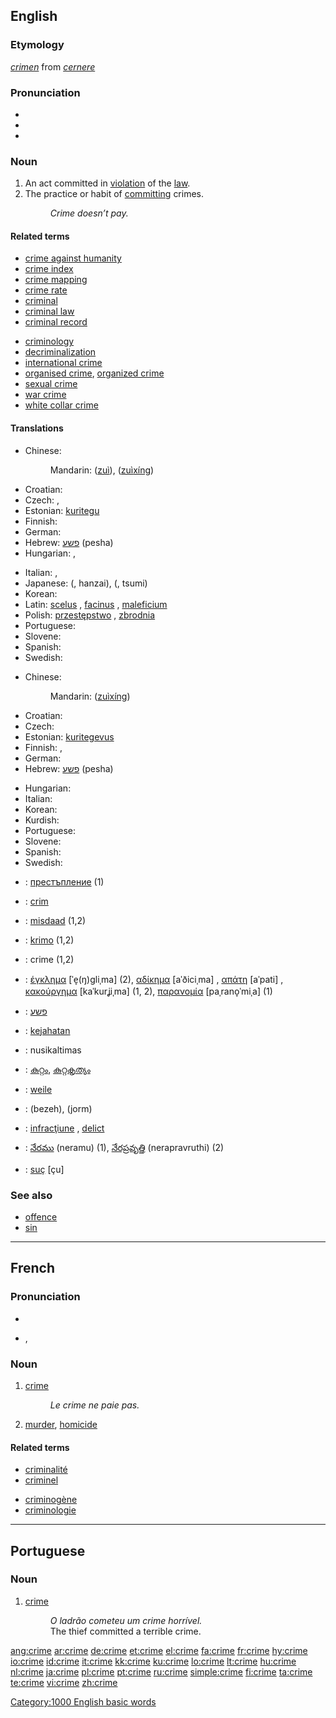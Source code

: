 {{wikipedia}}
==English==

===Etymology===
{{etyl|la}} ''[[crimen]]'' from ''[[cernere]]''

===Pronunciation===
* {{IPA|/kɹaɪm/}}
* {{audio|en-us-crime.ogg|Audio (US)}}
* {{rhymes|aɪm}}

===Noun===
{{en-noun}}

# An act committed in [[violation]] of the [[law]].
# The practice or habit of [[commit]]ting crimes.
#: ''Crime doesn’t pay.''

====Related terms====
{{top2}}
* [[crime against humanity]]
* [[crime index]]
* [[crime mapping]]
* [[crime rate]]
* [[criminal]]
* [[criminal law]]
* [[criminal record]]
{{mid2}}
* [[criminology]]
* [[decriminalization]]
* [[international crime]]
* [[organised crime]], [[organized crime]]
* [[sexual crime]]
* [[war crime]]
* [[white collar crime]]
{{bottom2}}

====Translations====
{{trans-top|act violating the law}}
* Chinese:
*: Mandarin: {{zh-ts|罪|罪}} ([[zuì]]), {{zh-ts|[[罪]][[行]]|[[罪]][[行]]}} ([[zuì]][[xíng]])
* Croatian: {{t|hr|zločin|alt=zlòčin|m}}
* Czech: {{t-|cs|zločin|m}}, {{t-|cs|trestný čin|m}}
* Estonian: [[kuritegu]]
* Finnish: {{t+|fi|rikos}}
* German: {{t+|de|Verbrechen|n}}
* Hebrew: [[פשע]] (pesha) {{m}}
* Hungarian: {{t|hu|bűntény}}, {{t|hu|bűntett}}
{{trans-mid}}
* Italian: {{t+|it|crimine|m}}, {{t+|it|delitto|m}}
* Japanese: {{Jpan|[[犯罪]]}} ({{Jpan|[[はんざい]]}}, hanzai), {{Jpan|[[罪]]}} ({{Jpan|[[つみ]]}}, tsumi)
* Korean: {{t-|ko|범죄|tr=beomjoe|sc=Hang}}
* Latin: [[scelus]] {{n}}, [[facinus]] {{n}}, [[maleficium]] {{n}}
* Polish: [[przestępstwo]] {{n}}, [[zbrodnia]] {{f}}
* Portuguese: {{t+|pt|crime|m}}
* Slovene: {{t+|sl|zločin|m}}
* Spanish: {{t+|es|delito|m}}
* Swedish: {{t+|sv|brott|n}}
{{trans-bottom}}

{{trans-top|practice or habit of committing crimes}}
* Chinese:
*: Mandarin: {{zh-ts|[[罪]][[行]]|[[罪]][[行]]}} ([[zuì]][[xíng]])
* Croatian: {{t|hr|zločin|alt=zlòčin|m}}
* Czech: {{t-|cs|zločin|m}}
* Estonian: [[kuritegevus]]
* Finnish: {{t+|fi|rikollisuus}}, {{t+|fi|rikos}}
* German: {{t+|de|Verbrechen|n}}
* Hebrew: [[פשע]] (pesha) {{m}}
{{trans-mid}}
* Hungarian: {{t|hu|bűnözés}}
* Italian: {{t+|it|criminalità|f}}
* Korean: {{t-|ko|범죄|tr=beomjoe|sc=Hang}}
* Kurdish: {{t+|ku|جه‌ریمه‌|sc=KUchar}}
* Portuguese: {{t+|pt|crime|m}}
* Slovene: {{t+|sl|zločin|m}}
* Spanish: {{t-|es|delincuencia|m}}
* Swedish: {{t+|sv|brottslighet|n}}
{{trans-bottom}}

{{checktrans-top}}
* {{ttbc|Bulgarian}}: [[престъпление]] {{n}} (1)
* {{ttbc|Catalan}}: [[crim]] {{m}}
* {{ttbc|Dutch}}: [[misdaad]] {{f}} (1,2)
* {{ttbc|Esperanto}}: [[krimo]] (1,2)
* {{ttbc|French}}: crime {{f}} (1,2)
* {{ttbc|Greek}}: [[έγκλημα]] [ˈe̞(ŋ)ɡliˌma] {{n}} (2), [[αδίκημα]] [aˈðiciˌma] {{n}}, [[απάτη]] [aˈpati] {{f}}, [[κακούργημα]] [kaˈkurʝiˌma] {{n}} (1, 2), [[παρανομία]] [paˌrano̞ˈmiˌa] {{f}} (1)
* {{ttbc|Hebrew}}: [[פשע]] {{m}}
* {{ttbc|Indonesian}}: [[jahat|kejahatan]]
* {{ttbc|Lithuanian}}: nusikaltimas {{m}}
* {{ttbc|Malayalam}}: [[കുറ്റം]], [[കുറ്റകൃത്യം]]
* {{ttbc|Manchu}}: [[weile]]
* {{ttbc|Persian}}: {{fa-Arab|[[بزه]]}} (bezeh), {{fa-Arab|[[جرم]]}} (jorm)
* {{ttbc|Romanian}}: [[infracţiune]] {{f}}, [[delict]] {{n}}
* {{ttbc|Telugu}}: [[నేరము]] (neramu) (1), [[నేరప్రవృత్తి]] (nerapravruthi) (2)
* {{ttbc|Turkish}}: [[suç]] [çu]
{{checktrans-bottom}}

===See also===
* [[offence]]
* [[sin]]

[[Category:1000 English basic words]]

----

==French==

===Pronunciation===
* {{audio|Fr-crime.ogg|audio}}
* {{IPA|/kʁim/|lang=fr}}, {{SAMPA|/kRim/}}

===Noun===
{{fr-noun|m}}

# [[#English|crime]]
#: ''Le crime ne paie pas.''
# [[murder]], [[homicide]]

====Related terms====
{{top2}}
* [[criminalité]]
* [[criminel]]
{{mid2}}
* [[criminogène]]
* [[criminologie]]
{{bottom2}}

----

==Portuguese==

===Noun===
{{infl|pt|noun|g=m}}

# [[#English|crime]]
#: ''O ladrão cometeu um crime horrível.''
#: The thief committed a terrible crime.

[[ang:crime]]
[[ar:crime]]
[[de:crime]]
[[et:crime]]
[[el:crime]]
[[fa:crime]]
[[fr:crime]]
[[hy:crime]]
[[io:crime]]
[[id:crime]]
[[it:crime]]
[[kk:crime]]
[[ku:crime]]
[[lo:crime]]
[[lt:crime]]
[[hu:crime]]
[[nl:crime]]
[[ja:crime]]
[[pl:crime]]
[[pt:crime]]
[[ru:crime]]
[[simple:crime]]
[[fi:crime]]
[[ta:crime]]
[[te:crime]]
[[vi:crime]]
[[zh:crime]]